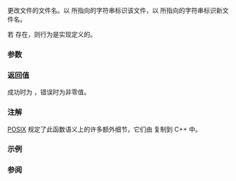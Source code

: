 {{cpp/title|rename}}
{{cpp/io/c/navbar}}
{{ddcl|header=cstdio|
int rename( const char* old_filename, const char* new_filename );
}}

更改文件的文件名。以 {{c|old_filename}} 所指向的字符串标识该文件，以 {{c|new_filename}} 所指向的字符串标识新文件名。

若 {{c|new_filename}} 存在，则行为是实现定义的。

===参数===
{{par begin}}
{{par|old_filename|指向空终止字符串的指针，字符串含有标识要重命名的文件的路径}}
{{par|new_filename|指向空终止字符串的指针，字符串含有文件的新路径}}
{{par end}}

===返回值===
成功时为 {{c|0}}，错误时为非零值。

===注解===
[https://pubs.opengroup.org/onlinepubs/9699919799/functions/rename.html POSIX] 规定了此函数语义上的许多额外细节，它们由 {{lc|std::filesystem::rename}} 复制到 C++ 中。

===示例===
{{example
|code=
#include &lt;cstdio&gt;
#include &lt;cstdlib&gt;
#include &lt;fstream&gt;
#include &lt;iostream&gt;

int main()
{
    if (!std::ofstream("from.txt").put('a')) // 创建并写入文件
    {
        std::perror("创建 from.txt 时发生错误");
        return EXIT_FAILURE;
    }

    if (std::rename("from.txt", "to.txt"))
    {
        std::perror("重命名时发生错误");
        return EXIT_FAILURE;
    }

    std::cout &lt;&lt; std::ifstream("to.txt").rdbuf() &lt;&lt; '\n'; // 打印文件
    return EXIT_SUCCESS;
}
|output=
a
}}

===参阅===
{{dsc begin}}
{{dsc inc|cpp/filesystem/dsc rename}} 
{{dsc inc|cpp/io/c/dsc remove}}
{{dsc see c|c/io/rename}}
{{dsc end}}

{{langlinks|de|en|es|fr|it|ja|pt|ru}}